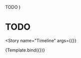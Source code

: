 

<Meta
  title="Components/Timeline"
  decorators={decorators}
/>

  <Grid container direction="column" spacing={1}>
    <Grid item>
      TODO
    </Grid>
  </Grid>
)

# TODO

<Story
  name="Timeline"
  args={{}}
>
  {Template.bind({})}
</Story>

